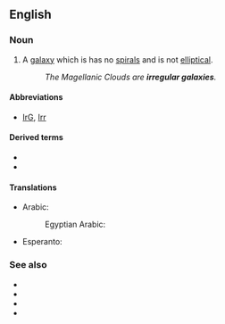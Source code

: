 ==English==

===Noun===
{{wikipedia}}
{{en-noun|irregular galaxies}}

# {{lb|en|astronomy}} A [[galaxy]] which is has no [[spiral]]s and is not [[elliptical]].
#: ''The Magellanic Clouds are '''irregular galaxies'''.''

====Abbreviations====
* [[IrG]], [[Irr]]

====Derived terms====
* {{l|en|dwarf irregular galaxy}}
* {{l|en|barred irregular galaxy}}

====Translations====
{{trans-top|galaxy which has no spiral and is not elliptical}}
* Arabic: {{t|ar|مَجَرَة غَيْر مُنْتَظِمَة|f|tr=majara ḡayr muntaẓima}}
*: Egyptian Arabic: {{t|arz|مجرة غير منتظمة|f|tr=magara ğayr muntaẓima|sc=Arab}}
{{trans-mid}}
* Esperanto: {{t|eo|malregula galaksio}}
{{trans-bottom}}

===See also===
* {{l|en|elliptical galaxy}}
* {{l|en|lenticular galaxy}}
* {{l|en|spiral galaxy}}
* {{l|en|barred spiral galaxy}}